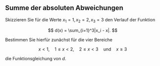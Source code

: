 ## Summe der absoluten Abweichungen

Skizzieren Sie für die Werte $x_1 = 1, x_2 = 2, x_3 = 3$ den Verlauf der Funktion 

$$
  d(x) = \sum_{i=1}^3|x_i - x|.
$$ 

Bestimmen Sie hierfür zunächst für die vier Bereiche 

$$
  x < 1, \quad 1 \leq x < 2, \quad 2 \leq x < 3 \quad \text{und} \quad x \geq 3
$$ 

die Funktionsgleichung von $d$.

